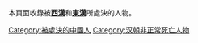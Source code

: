 本頁面收錄被'''[[西漢|西漢]]'''和'''[[東漢|東漢]]'''所處決的人物。

[[Category:被處決的中國人|Category:被處決的中國人]]
[[Category:汉朝非正常死亡人物|Category:汉朝非正常死亡人物]]